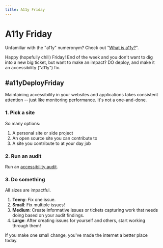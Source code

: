 ```yaml
---
title: A11y Friday
---
```



# A11y Friday

<Callout>

Unfamiliar with the "a11y" numeronym? Check out "[What is a11y?](/intro/#what-is-a11y)".

</Callout>

Happy (hopefully chill) Friday! End of the week and you don't want to dig into a new big ticket, but want to make an impact? DO deploy, and make it an accessibility ("a11y") fix.

## #a11yDeployFriday

Maintaining accessibility in your websites and applications takes consistent attention -- just like monitoring performance. It's not a one-and-done.

### 1. Pick a site

So many options:

1. A personal site or side project
2. An open source site you can contribute to
3. A site you contribute to at your day job

### 2. Run an audit

Run an [accessibility audit](/start-testing).

### 3. Do something

All sizes are impactful.

1. **Teeny**: Fix one issue.
2. **Small**: Fix multiple issues!
3. **Medium**: Create informative issues or tickets capturing work that needs doing based on your audit findings.
4. **Large**: After creating issues for yourself and others, start working through them!

If you make one small change, you've made the internet a better place today.
